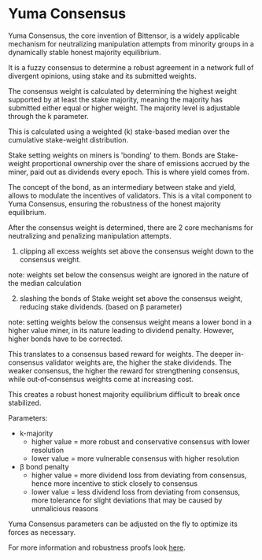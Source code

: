 # Yuma Consensus

Yuma Consensus, the core invention of Bittensor, is a widely applicable mechanism for neutralizing manipulation attempts from minority groups in a dynamically stable honest majority equilibrium. 

It is a fuzzy consensus to determine a robust agreement in a network full of divergent opinions, using stake and its submitted weights.

The consensus weight is calculated by determining the highest weight supported by at least the stake majority, meaning the majority has submitted either equal or higher weight. The majority level is adjustable through the k parameter.

This is calculated using a weighted (k) stake-based median over the cumulative stake-weight distribution. 

Stake setting weights on miners is 'bonding' to them. Bonds are Stake-weight proportional ownership over the share of emissions accrued by the miner, paid out as dividends every epoch. This is where yield comes from. 

The concept of the bond, as an intermediary between stake and yield, allows to modulate the incentives of validators. This is a vital component to Yuma Consensus, ensuring the robustness of the honest majority equilibrium.

After the consensus weight is determined, there are 2 core mechanisms for neutralizing and penalizing manipulation attempts.

1. clipping all excess weights set above the consensus weight down to the consensus weight. 

note: weights set below the consensus weight are ignored in the nature of the median calculation

2. slashing the bonds of Stake weight set above the consensus weight, reducing stake dividends. (based on β parameter)

note: setting weights below the consensus weight means a lower bond in a higher value miner, in its nature leading to dividend penalty. However, higher bonds have to be corrected.

This translates to a consensus based reward for weights. The deeper in-consensus validator weights are, the higher the stake dividends. The weaker consensus, the higher the reward for strengthening consensus, while out‐of‐consensus weights come at increasing cost.

This creates a robust honest majority equilibrium difficult to break once stabilized.

Parameters:

- k-majority
     - higher value = more robust and conservative consensus with lower resolution
     - lower value = more vulnerable consensus with higher resolution
- β bond penalty
    - higher value = more dividend loss from deviating from consensus, hence more incentive to stick closely to consensus
    - lower value = less dividend loss from deviating from consensus, more tolerance for slight deviations that may be caused by unmalicious reasons

Yuma Consensus parameters can be adjusted on the fly to optimize its forces as necessary.

For more information and robustness proofs look [here](https://github.com/opentensor/subtensor/blob/development/docs/consensus.md).

